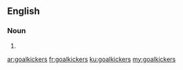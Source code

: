 ==English==

===Noun===
{{head|en|plural}}

# {{plural of|goalkicker|lang=en|nocat=1}}

[[ar:goalkickers]]
[[fr:goalkickers]]
[[ku:goalkickers]]
[[my:goalkickers]]